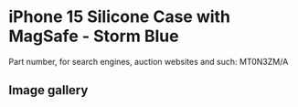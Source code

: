 
# iPhone 15 Silicone Case with MagSafe - Storm Blue

Part number, for search engines, auction websites and such: MT0N3ZM/A

## Image gallery

<div style={{ width: "768px" }}>
  <GalleryComponent
    images={[
      {
        original: "/everysource/MT0N3.webp",
        thumbnail: "/everypreview/MT0N3.webp",
      },
      {
        original: "/everysource/MT0N3_AV1.webp",
        thumbnail: "/everypreview/MT0N3_AV1.webp",
      },
      {
        original: "/everysource/MT0N3_AV2.webp",
        thumbnail: "/everypreview/MT0N3_AV2.webp",
      },
      {
        original: "/everysource/MT0N3_AV3.webp",
        thumbnail: "/everypreview/MT0N3_AV3.webp",
      },
      {
        original: "/everysource/MT0N3_AV4.webp",
        thumbnail: "/everypreview/MT0N3_AV4.webp",
      },
      {
        original: "/everysource/MT0N3_AV5.webp",
        thumbnail: "/everypreview/MT0N3_AV5.webp",
      },
      {
        original: "/everysource/MT0N3_AV6.webp",
        thumbnail: "/everypreview/MT0N3_AV6.webp",
      }
    ]}
  />
</div>